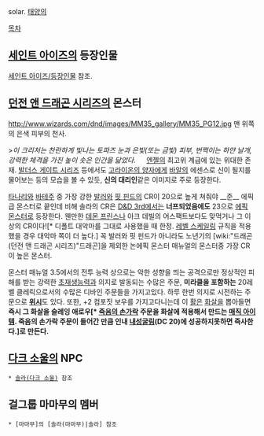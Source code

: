 solar. [[태양]]의

[[목차]]

== [[세인트 아이즈]]의 등장인물 ==
[[세인트 아이즈/등장인물]] 참조.

== [[던전 앤 드래곤 시리즈]]의 몬스터 ==
http://www.wizards.com/dnd/images/MM35_gallery/MM35_PG12.jpg
맨 위쪽의 은색 피부의 천사.

>''이 크리처는 찬란하게 빛나는 토파즈 눈과 은빛(또는 금빛) 피부, 번쩍이는 하얀 날개, 강력한 체격을 가진 높이 솟은 인간을 닮았다.''
　
[[엔젤]]의 최고위 계급에 있는 위대한 존재. [[발더스 게이트 시리즈]] 등에서도 [[고라이온의 양자]]에게 [[바알]]의 에센스로 신이 될지를 물어보는 등의 모습을 볼 수 있듯, '''신의 대리인'''같은 이미지로 주로 등장한다.

[[타나리]]와 [[바테주]] 중 가장 강한 [[발러]]와 [[핏 핀드]]의 CR이 20으로 높게 쳐줘야 __준__ 에픽급 몬스터로 끝인데 비해 솔라의 CR은 [[D&D 3rd]]에서는 '''너프되었음에도''' 23으로 [[에픽 몬스터]]로 등장한다. 웬만한 [[데몬 프린스]]나 아크 데빌의 어스팩트보다도 맞먹거나 그 이상의 CR이다![* 디폴트 대악마를 그대로 사용했을 때 한정. [[레벨 스케일링]] 규칙을 적용했을 경우 대악마 쪽이 더 높다.] 꼭 발러와 핏 핀드가 아니라도 노년기의 [wiki:"드래곤(던전 앤 드래곤 시리즈)"드래곤]을 제외한 논에픽 몬스터 매뉴얼의 몬스터중 가장 CR이 높은 몬스터.

몬스터 매뉴얼 3.5에서의 전투 능력 상으로는 악한 성향을 띄는 공격으로만 정상적인 피해를 받는 강력한 [[초재생능력]]과 의지로 발동되는 수많은 주문, '''미라클을 포함하는''' 20레벨 클레릭으로서의 수많은 디바인 주문들을 가지고있다. 하루 한번 의지로 시전하는 주문으로 '''[[위시]]'''도 있다. 또한, +2 컴포짓 보우를 가지고다니는데 이 [[활]]은 [[화살]]을 뽑아들면 '''즉시 그 화살을 슬레잉 애로우[* [[죽음의 손가락]] 주문을 화살에 적용해서 만드는 [[매직 아이템]]. 죽음의 손가락 주문이 들어간 만큼 인내 [[내성굴림]](DC 20)에 성공하지못하면 즉사한다.]로 만든다.'''

== [[다크 소울]]의 NPC ==
 * [[솔라(다크 소울)]] 참조

== 걸그룹 마마무의 멤버 ==
 * [마마무]의 [솔라(마마무)|솔라] 참조

